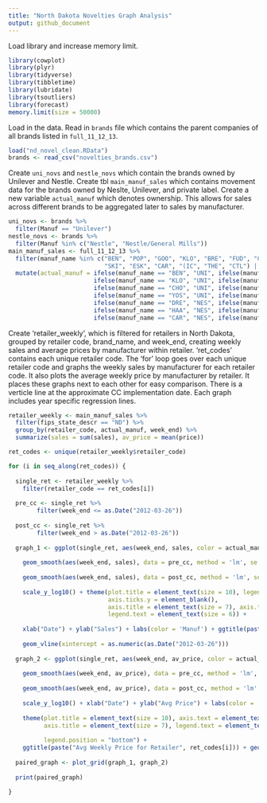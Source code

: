 ```yaml
---
title: "North Dakota Novelties Graph Analysis"
output: github_document
---
```


Load library and increase memory limit.
```r
library(cowplot)
library(plyr)
library(tidyverse)
library(tibbletime)
library(lubridate)
library(tsoutliers)
library(forecast)
memory.limit(size = 50000)
```
Load in the data. Read in `brands` file which contains the parent companies of all brands listed in `full_11_12_13`.
```r
load("nd_novel_clean.RData")
brands <- read_csv("novelties_brands.csv")
```
Create `uni_novs` and `nestle_novs` which contain the brands owned by Unilever and Nestle. Create tbl `main_manuf_sales` which contains movement data for the brands owned by Neslte, Unilever, and private label. Create a new variable `actual_manuf` which denotes ownership. This allows for sales across different brands to be aggregated later to sales by manufacturer.
```r
uni_novs <- brands %>%
  filter(Manuf == "Unilever")
nestle_novs <- brands %>%
  filter(Manuf %in% c("Nestle", "Nestle/General Mills"))
main_manuf_sales <- full_11_12_13 %>%
  filter(manuf_name %in% c("BEN", "POP", "GOO", "KLO", "BRE", "FUD", "CHO", "CRE", "MAG", "YOS", "FRU", "TAL", "DRE", "EDY", "NES", "HAA", 
                           "SKI", "ESK", "CAR", "(IC", "THE", "CTL") | brand_descr %in% c("THE SKINNY COW", "THE SKINNY COW SKINNY DIPPERS")) %>%
  mutate(actual_manuf = ifelse(manuf_name == "BEN", "UNI", ifelse(manuf_name == "POP", "UNI", ifelse(manuf_name == "GOO", "UNI", 
                        ifelse(manuf_name == "KLO", "UNI", ifelse(manuf_name == "BRE", "UNI", ifelse(manuf_name == "FUD", "UNI", 
                        ifelse(manuf_name == "CHO", "UNI", ifelse(manuf_name == "CRE", "UNI", ifelse(manuf_name == "MAG", "UNI", 
                        ifelse(manuf_name == "YOS", "UNI", ifelse(manuf_name == "FRU", "UNI", ifelse(manuf_name == "TAL", "UNI", 
                        ifelse(manuf_name == "DRE", "NES", ifelse(manuf_name == "EDY", "NES", ifelse(manuf_name == "NES", "NES",
                        ifelse(manuf_name == "HAA", "NES", ifelse(manuf_name == "SKI", "NES", ifelse(manuf_name == "ESK", "NES", 
                        ifelse(manuf_name == "CAR", "NES", ifelse(manuf_name == "(IC", "NES", ifelse(manuf_name == "THE", "NES", "CTL"))))))))))))))))))))))
```
Create 'retailer_weekly', which is filtered for retailers in North Dakota, grouped by retailer code, brand_name, and week_end, creating weekly sales and average prices by manufacturer within retailer. 'ret_codes' contains each unique retailer code. The 'for' loop goes over each unique retailer code and graphs the weekly sales by manufacturer for each retailer code. It also plots the average
weekly price by manufacturer by retailer. It places these graphs next to each other for easy comparison. There is a verticle line at the 
approximate CC implementation date. Each graph includes year specific regression lines.
```r
retailer_weekly <- main_manuf_sales %>%
  filter(fips_state_descr == "ND") %>%
  group_by(retailer_code, actual_manuf, week_end) %>%
  summarize(sales = sum(sales), av_price = mean(price))

ret_codes <- unique(retailer_weekly$retailer_code)

for (i in seq_along(ret_codes)) {
  
  single_ret <- retailer_weekly %>%
    filter(retailer_code == ret_codes[i])
  
  pre_cc <- single_ret %>%
        filter(week_end <= as.Date("2012-03-26"))
  
  post_cc <- single_ret %>%
        filter(week_end > as.Date("2012-03-26"))
  
  graph_1 <- ggplot(single_ret, aes(week_end, sales, color = actual_manuf)) + geom_line() + 
    
    geom_smooth(aes(week_end, sales), data = pre_cc, method = 'lm', se = FALSE) +
    
    geom_smooth(aes(week_end, sales), data = post_cc, method = 'lm', se = FALSE) +
    
    scale_y_log10() + theme(plot.title = element_text(size = 10), legend.position = "bottom", axis.text.y = element_blank(), 
                            axis.ticks.y = element_blank(), 
                            axis.title = element_text(size = 7), axis.text = element_text(size = 7), legend.title = element_text(size = 6),
                            legend.text = element_text(size = 6)) + 
    
    xlab("Date") + ylab("Sales") + labs(color = 'Manuf') + ggtitle(paste("Weekly Sales for Retailer", ret_codes[i])) + 
    
    geom_vline(xintercept = as.numeric(as.Date("2012-03-26")))
  
  graph_2 <- ggplot(single_ret, aes(week_end, av_price, color = actual_manuf)) + geom_line() + 
    
    geom_smooth(aes(week_end, av_price), data = pre_cc, method = 'lm', se = FALSE) +
    
    geom_smooth(aes(week_end, av_price), data = post_cc, method = 'lm', se = FALSE) +
    
    scale_y_log10() + xlab("Date") + ylab("Avg Price") + labs(color = 'Manuf') + 
    
    theme(plot.title = element_text(size = 10), axis.text = element_text(size = 7), 
          axis.title = element_text(size = 7), legend.text = element_text(size = 6), legend.title = element_text(size = 6), 
          
          legend.position = "bottom") +
    ggtitle(paste("Avg Weekly Price for Retailer", ret_codes[i])) + geom_vline(xintercept = as.numeric(as.Date("2012-03-26")))
  
  paired_graph <- plot_grid(graph_1, graph_2)
  
  print(paired_graph)
  
}
```
